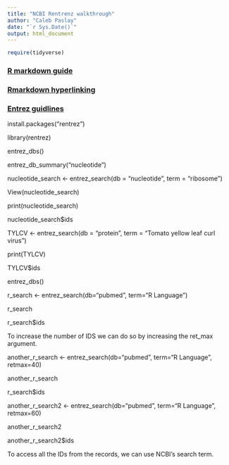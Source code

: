```yaml
---
title: "NCBI Rentrenz walkthrough"
author: "Caleb Paslay"
date: "`r Sys.Date()`"
output: html_document
---
```


```r
require(tidyverse)
```




### [R markdown guide](https://bookdown.org/yihui/rmarkdown/)


### [Rmarkdown hyperlinking](https://ucsbcarpentry.github.io/R-markdown/04-links-images-tables/index.html) 

### [Entrez guidlines](https://cran.r-project.org/web/packages/rentrez/vignettes/rentrez_tutorial.html) 



install.packages("rentrez")

library(rentrez)

entrez_dbs()

entrez_db_summary("nucleotide")

nucleotide_search <- entrez_search(db = "nucleotide", term = "ribosome")

View(nucleotide_search)

print(nucleotide_search)

nucleotide_search$ids

TYLCV <- entrez_search(db = "protein", term = "Tomato yellow leaf curl virus")

print(TYLCV)

TYLCV$ids

entrez_dbs()

r_search <- entrez_search(db="pubmed", term="R Language") 

r_search

r_search$ids

To increase the number of IDS we can do so by increasing the ret_max argument. 

another_r_search <- entrez_search(db="pubmed", term="R Language", retmax=40)

another_r_search

r_search$ids

another_r_search2 <- entrez_search(db="pubmed", term="R Language", retmax=60)

another_r_search2

another_r_search2$ids

To access all the IDs from the records, we can use NCBI's search term. 




